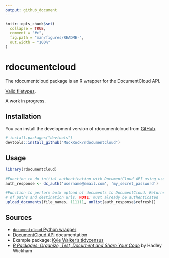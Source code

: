 ```yaml
---
output: github_document
---
```


<!-- README.md is generated from README.Rmd. Please edit that file -->

```r
knitr::opts_chunk$set(
  collapse = TRUE,
  comment = "#>",
  fig.path = "man/figures/README-",
  out.width = "100%"
)
```

# rdocumentcloud

<!-- badges: start -->
<!-- badges: end -->

The rdocumentcloud package is an R wrapper for the DocumentCloud API.

[Valid filetypes](https://www.documentcloud.org/help/tips#file-types-supported). 

A work in progress.

## Installation

You can install the development version of rdocumentcloud from [GitHub](https://github.com/MuckRock/rdocumentcloud).

``` r
# install.packages("devtools")
devtools::install_github("MuckRock/rdocumentcloud")
```

## Usage

```r
library(rdocumentcloud)

#Function to do initial authentication with DocumentCloud API using username and password.
auth_response <- dc_auth('username@email.com', 'my_secret_password')

#Function to perform bulk upload of documents to DocumentCloud. Returns a dataframe
# of paths and destination urls. NOTE: must already be authenticated
upload_documents(file_names, 111111, unlist(auth_response$refresh))
```

<!--## Example

This is a basic example which shows you how to solve a common problem:

```{r example} (this executes)
library(rdocumentcloud)
## basic example code
```

What is special about using `README.Rmd` instead of just `README.md`? You can include R chunks like so:

```r
summary(cars)
```

 You'll still need to render `README.Rmd` regularly, to keep `README.md` up-to-date. `devtools::build_readme()` is handy for this. You could also use GitHub Actions to re-render `README.Rmd` every time you push. An example workflow can be found here: <https://github.com/r-lib/actions/tree/v1/examples>.-->

## Sources

* [`documentcloud` Python wrapper](https://documentcloud.readthedocs.io/en/latest/)
* [DocumentCloud API](https://www.documentcloud.org/help/api) documentation
* Example package: [Kyle Walker's tidycensus](https://github.com/walkerke/tidycensus)
* *[R Packages: Organize, Test, Document and Share Your Code](https://r-pkgs.org/)* by Hadley Wickham

